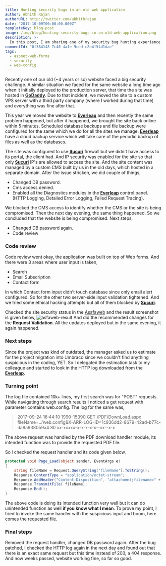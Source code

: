 ```yaml
---
title: Hunting security bugs in an old web application
author: Abhith Rajan
authorURL: http://twitter.com/abhithrajan
date: "2017-10-09T00:00:00.000Z"
templateKey: blog-post
image: /img/blog/hunting-security-bugs-in-an-old-web-application.png
description: >-
  In this post, I am sharing one of my security bug hunting experience in an older ASP.NET web form project.
commentId: "0f364148-7c40-4a1e-9ced-c8e4f54d1dae"
tags:
  - aspnet-web-forms
  - security
  - web-config
---
```


Recently one of our old (~4 years or so) website faced a big security challenge. A similar situation we faced for the same website a long time ago when it initially deployed to the production server, that time the site was hosted in **[GoDaddy][1]**. Due to that incident, we moved the site to a custom VPS server with a third party company (where I worked during that time) and everything was fine after that.

This year we moved the website to **[Everleap][2]** and then recently the same problem happened, but after it happened, we brought the site back online within 5 minutes. Scheduled database backups and file backup were configured for the same which we do for all the sites we manage. **[Everleap][2]** have a cloud backup service which will take care of the periodic backup of files as well as the databases.

The site was configured to use **[Sucuri][3]** firewall but we didn't have access to its portal, the client had. And IP security was enabled for the site so that only **[Sucuri][3]** IP's are allowed to access the site. And the site content was managed by a custom CMS built by us in the old days, which hosted in a separate domain. After the issue stricken, we did couple of things,

- Changed DB password.
- Cms access denied.
- Enabled all the Diagnostics modules in the **[Everleap][2]** control panel. (HTTP Logging, Detailed Error Logging, Failed Request Tracing).

We blocked the CMS access to identify whether the CMS or the site is being compromised. Then the next day evening, the same thing happened. So we concluded that the website is being compromised. Next steps,

- Changed DB password again.
- Code review

### Code review

Code review went okay, the application was built on top of Web forms. And there were 3 areas where user input is taken,

- Search
- Email Subscription
- Contact form

In which Contact form input didn't touch database since only email alert configured. So for the other two server-side input validation tightened. And we tried some ethical hacking attempts but all of them blocked by **[Sucuri][3]**.

Checked the site security status in the [Asafaweb](https://asafaweb.com/) and the result screenshot is given below,
![asfaweb-result][4]
And did the recommended changes for the **Request Validation**. All the updates deployed but in the same evening, it again happened.

### Next steps

Since the project was kind of outdated, the manager asked us to estimate for the project migration into Umbraco since we couldn't find anything suspicious in the coding, YET. So I delegated the estimation task to my colleague and started to look in the HTTP log downloaded from the **[Everleap][2]**.

### Turning point

The log file contained 10k+ lines, my first search was for "POST" requests. While navigating through search results I noticed a get request with parameter contains web.config. The log for the same was,

> 2017-09-24 16:44:10 1990-15390 GET /PDF/DownLoad.aspx
> fileName=../web.config&X-ARR-LOG-ID=1c936dd2-8679-42ad-b77c-da8a938059a4
> 80 xx-xxxxx-x-x-x-x-x--xx--x-x

The above request was handled by the PDF download handler module, its intended function was to provide the requested PDF file.

So I checked the request handler and its code given below,

```cs
protected void Page_Load(object sender, EventArgs e)
{
    string fileName = Request.QueryString["fileName"].ToString();
    Response.ContentType = "application/octet-stream";
    Response.AddHeader("Content-Disposition", "attachment;filename=" + fileName);
    Response.TransmitFile( fileName);
    Response.End();
}
```

The above code is doing its intended function very well but it can do unintended function as well **if you know what I mean**. To prove my point, I tried to invoke the same handler with the suspicious input and boom, here comes the requested file.

### Final steps

Removed the request handler, changed DB password again. After the bug patched, I checked the HTTP log again in the next day and found out that there is an exact same request but this time instead of 200, a 404 response. And now weeks passed, website working fine, so far so good.

[1]: https://in.godaddy.com/
[2]: http://www.everleap.com/a/oybnbo
[3]: http://sucuri.net
[4]: /img/2017-10-09-hunting-security-bugs-in-an-old-web-application-asafaweb-result.png
